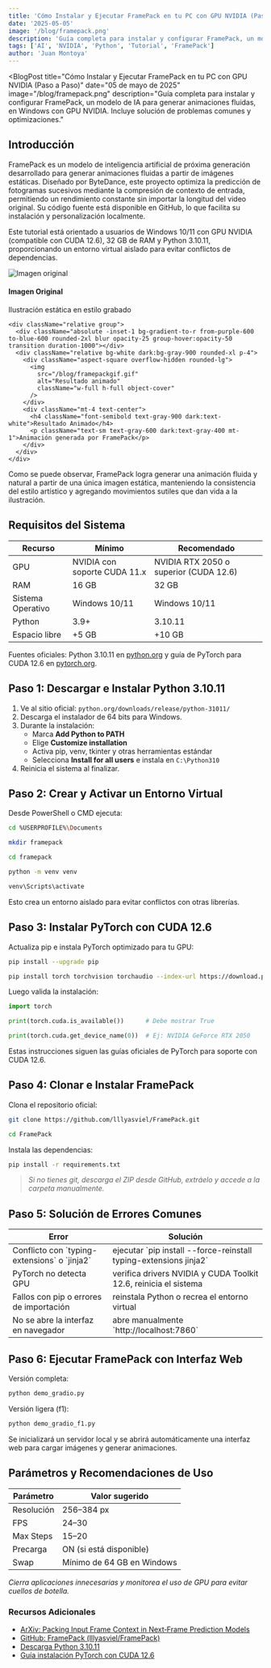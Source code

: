 ```yaml
---
title: 'Cómo Instalar y Ejecutar FramePack en tu PC con GPU NVIDIA (Paso a Paso)'
date: '2025-05-05'
image: '/blog/framepack.png'
description: 'Guía completa para instalar y configurar FramePack, un modelo de IA para generar animaciones fluidas, en Windows con GPU NVIDIA. Incluye solución de problemas comunes y optimizaciones.'
tags: ['AI', 'NVIDIA', 'Python', 'Tutorial', 'FramePack']
author: 'Juan Montoya'
---
```



<BlogPost
  title="Cómo Instalar y Ejecutar FramePack en tu PC con GPU NVIDIA (Paso a Paso)"
  date="05 de mayo de 2025"
  image="/blog/framepack.png"
  description="Guía completa para instalar y configurar FramePack, un modelo de IA para generar animaciones fluidas, en Windows con GPU NVIDIA. Incluye solución de problemas comunes y optimizaciones."
>

## Introducción

FramePack es un modelo de inteligencia artificial de próxima generación desarrollado para generar animaciones fluidas a partir de imágenes estáticas. Diseñado por ByteDance, este proyecto optimiza la predicción de fotogramas sucesivos mediante la compresión de contexto de entrada, permitiendo un rendimiento constante sin importar la longitud del video original. Su código fuente está disponible en GitHub, lo que facilita su instalación y personalización localmente.

Este tutorial está orientado a usuarios de Windows 10/11 con GPU NVIDIA (compatible con CUDA 12.6), 32 GB de RAM y Python 3.10.11, proporcionando un entorno virtual aislado para evitar conflictos de dependencias.

<div className="mt-12 bg-gray-50 dark:bg-gray-800/50 rounded-3xl p-8 backdrop-blur-sm">
  <div className="grid grid-cols-1 md:grid-cols-2 gap-8">
    <div className="relative group">
      <div className="absolute -inset-1 bg-gradient-to-r from-blue-600 to-purple-600 rounded-2xl blur opacity-25 group-hover:opacity-50 transition duration-1000"></div>
      <div className="relative bg-white dark:bg-gray-900 rounded-xl p-4">
        <div className="aspect-square overflow-hidden rounded-lg">
          <img 
            src="/blog/framepack2.png" 
            alt="Imagen original" 
            className="w-full h-full object-cover"
          />
        </div>
        <div className="mt-4 text-center">
          <h4 className="font-semibold text-gray-900 dark:text-white">Imagen Original</h4>
          <p className="text-sm text-gray-600 dark:text-gray-400 mt-1">Ilustración estática en estilo grabado</p>
        </div>
      </div>
    </div>

    <div className="relative group">
      <div className="absolute -inset-1 bg-gradient-to-r from-purple-600 to-blue-600 rounded-2xl blur opacity-25 group-hover:opacity-50 transition duration-1000"></div>
      <div className="relative bg-white dark:bg-gray-900 rounded-xl p-4">
        <div className="aspect-square overflow-hidden rounded-lg">
          <img 
            src="/blog/framepackgif.gif" 
            alt="Resultado animado" 
            className="w-full h-full object-cover"
          />
        </div>
        <div className="mt-4 text-center">
          <h4 className="font-semibold text-gray-900 dark:text-white">Resultado Animado</h4>
          <p className="text-sm text-gray-600 dark:text-gray-400 mt-1">Animación generada por FramePack</p>
        </div>
      </div>
    </div>
  </div>

  <div className="text-center text-gray-700 dark:text-gray-300 mt-8 max-w-2xl mx-auto">
    Como se puede observar, FramePack logra generar una animación fluida y natural a partir de una única imagen estática, 
    manteniendo la consistencia del estilo artístico y agregando movimientos sutiles que dan vida a la ilustración.
  </div>
</div>

## Requisitos del Sistema

<table>
  <thead>
    <tr>
      <th>Recurso</th>
      <th>Mínimo</th>
      <th>Recomendado</th>
    </tr>
  </thead>
  <tbody>
    <tr>
      <td>GPU</td>
      <td>NVIDIA con soporte CUDA 11.x</td>
      <td>NVIDIA RTX 2050 o superior (CUDA 12.6)</td>
    </tr>
    <tr>
      <td>RAM</td>
      <td>16 GB</td>
      <td>32 GB</td>
    </tr>
    <tr>
      <td>Sistema Operativo</td>
      <td>Windows 10/11</td>
      <td>Windows 10/11</td>
    </tr>
    <tr>
      <td>Python</td>
      <td>3.9+</td>
      <td>3.10.11</td>
    </tr>
    <tr>
      <td>Espacio libre</td>
      <td>+5 GB</td>
      <td>+10 GB</td>
    </tr>
  </tbody>
</table>

Fuentes oficiales: Python 3.10.11 en [python.org](https://python.org) y guía de PyTorch para CUDA 12.6 en [pytorch.org](https://pytorch.org).

## Paso 1: Descargar e Instalar Python 3.10.11

1. Ve al sitio oficial: `python.org/downloads/release/python-31011/`
2. Descarga el instalador de 64 bits para Windows.
3. Durante la instalación:
   * Marca **Add Python to PATH**
   * Elige **Customize installation**
   * Activa pip, venv, tkinter y otras herramientas estándar
   * Selecciona **Install for all users** e instala en `C:\Python310`
4. Reinicia el sistema al finalizar.

## Paso 2: Crear y Activar un Entorno Virtual

Desde PowerShell o CMD ejecuta:

```bash
cd %USERPROFILE%\Documents
```

```bash
mkdir framepack
```

```bash
cd framepack
```

```bash
python -m venv venv
```

```bash
venv\Scripts\activate
```

Esto crea un entorno aislado para evitar conflictos con otras librerías.

## Paso 3: Instalar PyTorch con CUDA 12.6

Actualiza pip e instala PyTorch optimizado para tu GPU:

```bash
pip install --upgrade pip
```

```bash
pip install torch torchvision torchaudio --index-url https://download.pytorch.org/whl/cu126
```

Luego valida la instalación:

```python
import torch
```

```python
print(torch.cuda.is_available())      # Debe mostrar True
```

```python
print(torch.cuda.get_device_name(0))  # Ej: NVIDIA GeForce RTX 2050
```

Estas instrucciones siguen las guías oficiales de PyTorch para soporte con CUDA 12.6.

## Paso 4: Clonar e Instalar FramePack

Clona el repositorio oficial:

```bash
git clone https://github.com/lllyasviel/FramePack.git
```

```bash
cd FramePack
```

Instala las dependencias:

```bash
pip install -r requirements.txt
```

> *Si no tienes git, descarga el ZIP desde GitHub, extráelo y accede a la carpeta manualmente.*

## Paso 5: Solución de Errores Comunes

<table>
  <thead>
    <tr>
      <th>Error</th>
      <th>Solución</th>
    </tr>
  </thead>
  <tbody>
    <tr>
      <td>Conflicto con `typing-extensions` o `jinja2`</td>
      <td>ejecutar `pip install --force-reinstall typing-extensions jinja2`</td>
    </tr>
    <tr>
      <td>PyTorch no detecta GPU</td>
      <td>verifica drivers NVIDIA y CUDA Toolkit 12.6, reinicia el sistema</td>
    </tr>
    <tr>
      <td>Fallos con pip o errores de importación</td>
      <td>reinstala Python o recrea el entorno virtual</td>
    </tr>
    <tr>
      <td>No se abre la interfaz en navegador</td>
      <td>abre manualmente `http://localhost:7860`</td>
    </tr>
  </tbody>
</table>

## Paso 6: Ejecutar FramePack con Interfaz Web

Versión completa:

```bash
python demo_gradio.py
```

Versión ligera (f1):

```bash
python demo_gradio_f1.py
```

Se inicializará un servidor local y se abrirá automáticamente una interfaz web para cargar imágenes y generar animaciones.

## Parámetros y Recomendaciones de Uso

<table>
  <thead>
    <tr>
      <th>Parámetro</th>
      <th>Valor sugerido</th>
    </tr>
  </thead>
  <tbody>
    <tr>
      <td>Resolución</td>
      <td>256–384 px</td>
    </tr>
    <tr>
      <td>FPS</td>
      <td>24–30</td>
    </tr>
    <tr>
      <td>Max Steps</td>
      <td>15–20</td>
    </tr>
    <tr>
      <td>Precarga</td>
      <td>ON (si está disponible)</td>
    </tr>
    <tr>
      <td>Swap</td>
      <td>Mínimo de 64 GB en Windows</td>
    </tr>
  </tbody>
</table>

*Cierra aplicaciones innecesarias y monitorea el uso de GPU para evitar cuellos de botella.*

### Recursos Adicionales

* [ArXiv: Packing Input Frame Context in Next‑Frame Prediction Models](https://arxiv.org)
* [GitHub: FramePack (lllyasviel/FramePack)](https://github.com/lllyasviel/FramePack)
* [Descarga Python 3.10.11](https://python.org/downloads/release/python-31011/)
* [Guía instalación PyTorch con CUDA 12.6](https://pytorch.org/get-started/locally/)

</BlogPost>